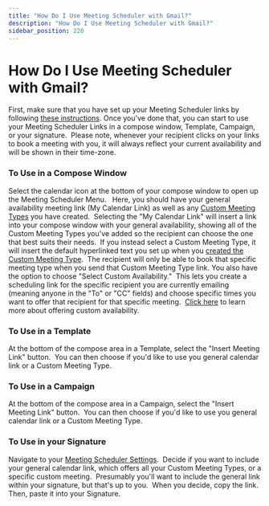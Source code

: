 ```yaml
---
title: "How Do I Use Meeting Scheduler with Gmail?"
description: "How Do I Use Meeting Scheduler with Gmail?"
sidebar_position: 220
---
```


# How Do I Use Meeting Scheduler with Gmail?

First, make sure that you have set up your Meeting Scheduler links by following [these instructions](/docs/general/15420622169367-how-do-i-set-up-meeting-scheduler).
Once you've done that, you can start to use your Meeting Scheduler Links in a compose window, Template, Campaign, or your signature.  Please note, whenever your recipient clicks on your links to book a meeting with you, it will always reflect your current availability and will be shown in their time-zone.  
### To Use in a Compose Window
Select the calendar icon at the bottom of your compose window to open up the Meeting Scheduler Menu.  
Here, you should have your general availability meeting link (My Calendar Link) as well as any [Custom Meeting Types](/docs/general/how-do-i-create-a-custom-meeting) you have created.  Selecting the "My Calendar Link" will insert a link into your compose window with your general availability, showing all of the Custom Meeting Types you've added so the recipient can choose the one that best suits their needs. 
If you instead select a Custom Meeting Type, it will insert the default hyperlinked text you set up when you [created the Custom Meeting Type](/docs/general/how-do-i-create-a-custom-meeting).  The recipient will only be able to book that specific meeting type when you send that Custom Meeting Type link.
You also have the option to choose "Select Custom Availability."  This lets you create a scheduling link for the specific recipient you are currently emailing (meaning anyone in the "To" or "CC" fields) and choose specific times you want to offer that recipient for that specific meeting.  [Click here](https://support.yesware.com/hc/en-us/articles/115007917548-What-is-Yesware-s-Book-A-Time-feature-) to learn more about offering custom availability.  
### To Use in a Template
At the bottom of the compose area in a Template, select the "Insert Meeting Link" button.  You can then choose if you'd like to use you general calendar link or a Custom Meeting Type.
### To Use in a Campaign
At the bottom of the compose area in a Campaign, select the "Insert Meeting Link" button.  You can then choose if you'd like to use you general calendar link or a Custom Meeting Type.
### To Use in your Signature
Navigate to your [Meeting Scheduler Settings](https://app.yesware.com/account/meeting_scheduler).  Decide if you want to include your general calendar link, which offers all your Custom Meeting Types, or a specific custom meeting.  Presumably you'll want to include the general link within your signature, but that's up to you.  When you decide, copy the link. Then, paste it into your Signature.